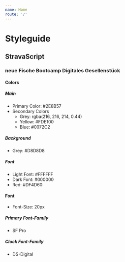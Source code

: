 ```yaml
---
name: Home
route: '/'
---
```


# Styleguide

## StravaScript

### neue Fische Bootcamp Digitales Gesellenstück

#### Colors

##### Main

- Primary Color: #2E8B57
- Secondary Colors
  - Grey: rgba(216, 216, 214, 0.44)
  - Yellow: #FDE100
  - Blue: #0072C2

##### Background

- Grey: #D8D8D8

##### Font

- Light Font: #FFFFFF
- Dark Font: #000000
- Red: #DF4D60

#### Font

- Font-Size: 20px

##### Primary Font-Family

- SF Pro

##### Clock Font-Family

- DS-Digital
